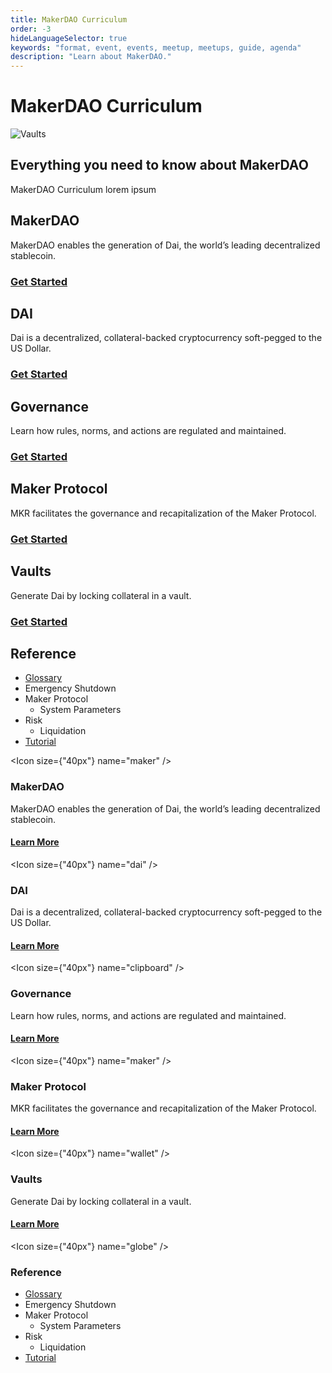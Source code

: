 ```yaml
---
title: MakerDAO Curriculum
order: -3
hideLanguageSelector: true
keywords: "format, event, events, meetup, meetups, guide, agenda"
description: "Learn about MakerDAO."
---
```


# MakerDAO Curriculum

<InfoBlock>

![Vaults](/images/illustrations/Astro-2.png)

<Box>

## Everything you need to know about MakerDAO

</Box>

</InfoBlock>

MakerDAO Curriculum lorem ipsum

<Column>

<Box>

## MakerDAO

MakerDAO enables the generation of Dai, the world’s leading decentralized stablecoin.

<Aligner center>

### [Get Started](/learn/vaults04/liquidation/)

</Aligner>

</Box>

<Box>

## DAI

Dai is a decentralized, collateral-backed cryptocurrency soft-pegged to the US Dollar.

<Aligner center>

### [Get Started](/learn/vaults04/risk/)

</Aligner>

</Box>

</Column>

<Column>

<Box>

## Governance

Learn how rules, norms, and actions are regulated and maintained.

<Aligner center>

### [Get Started](/learn/vaults04/stability-fees/)

</Aligner>

</Box>

<Box>

## Maker Protocol

MKR facilitates the governance and recapitalization of the Maker Protocol.

<Aligner center>

### [Get Started](/learn/vaults04/vault-onboarding-guide/)

</Aligner>

</Box>

</Column>

<Column>

<Box>

## Vaults

Generate Dai by locking collateral in a vault.

<Aligner center>

### [Get Started](/learn/vaults04/vaults-tutorial/)

</Aligner>

</Box>

<Box>

## Reference

- [Glossary]()
- Emergency Shutdown
- Maker Protocol
  - System Parameters
- Risk
  - Liquidation
- [Tutorial](/learn/vaults03/vaults-tutorial.mdx/)

</Box>

</Column>



<Chocolate>

<Box>

<Icon size={"40px"} name="maker" />

### MakerDAO

MakerDAO enables the generation of Dai, the world’s leading decentralized stablecoin.

#### [Learn More](/learn/vaults03/vaults101/)

</Box>

<Box>

<Icon size={"40px"} name="dai" />

### DAI

Dai is a decentralized, collateral-backed cryptocurrency soft-pegged to the US Dollar.

#### [Learn More](/learn/vaults03/vaults101/)

</Box>

<Box>

<Icon size={"40px"} name="clipboard" />

### Governance

Learn how rules, norms, and actions are regulated and maintained.

#### [Learn More](/learn/vaults03/vaults101/)

</Box>

</Chocolate>

<Chocolate>

<Box>

<Icon size={"40px"} name="maker" />

### Maker Protocol

MKR facilitates the governance and recapitalization of the Maker Protocol.

#### [Learn More](/learn/vaults03/vaults101/)

</Box>

<Box>

<Icon size={"40px"} name="wallet" />

### Vaults

Generate Dai by locking collateral in a vault.

#### [Learn More](/learn/vaults03/vaults101/)

</Box>

<Box>

<Icon size={"40px"} name="globe" />

### Reference

- [Glossary]()
- Emergency Shutdown
- Maker Protocol
  - System Parameters
- Risk
  - Liquidation
- [Tutorial](/learn/vaults03/vaults-tutorial.mdx/)

</Box>

</Chocolate>